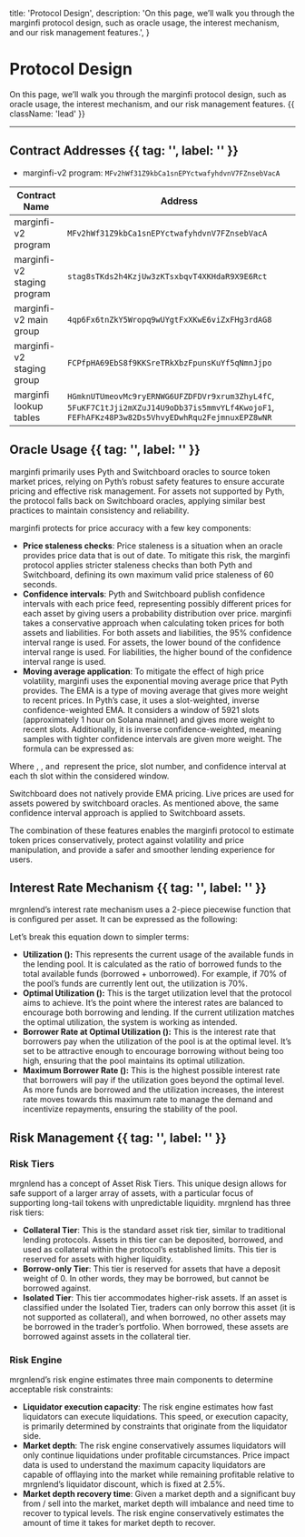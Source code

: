 

  title: 'Protocol Design',
  description:
    'On this page, we’ll walk you through the marginfi protocol design, such as oracle usage, the interest mechanism, and our risk management features.',
}

# Protocol Design

On this page, we’ll walk you through the marginfi protocol design, such as oracle usage, the interest mechanism, and our risk management features. {{ className: 'lead' }}

---

## Contract Addresses {{ tag: '', label: '' }}

* marginfi-v2 program: `MFv2hWf31Z9kbCa1snEPYctwafyhdvnV7FZnsebVacA`

| Contract Name                                    | Address                                                                                  |
|------------------------------------------------|--------------------------------------------------------------------------------------------|
| marginfi-v2 program                          | `MFv2hWf31Z9kbCa1snEPYctwafyhdvnV7FZnsebVacA`                                                                          |
| marginfi-v2 staging program                          | `stag8sTKds2h4KzjUw3zKTsxbqvT4XKHdaR9X9E6Rct`                                                                          |
| marginfi-v2 main group                          | `4qp6Fx6tnZkY5Wropq9wUYgtFxXKwE6viZxFHg3rdAG8`                                                                          |
| marginfi-v2 staging group                          | `FCPfpHA69EbS8f9KKSreTRkXbzFpunsKuYf5qNmnJjpo`                                                                          |
| marginfi lookup tables                          | `HGmknUTUmeovMc9ryERNWG6UFZDFDVr9xrum3ZhyL4fC`, `5FuKF7C1tJji2mXZuJ14U9oDb37is5mmvYLf4KwojoF1`, `FEFhAFKz48P3w82Ds5VhvyEDwhRqu2FejmnuxEPZ8wNR`                                                                          |

## Oracle Usage {{ tag: '', label: '' }}

marginfi primarily uses Pyth and Switchboard oracles to source token market prices, relying on Pyth’s robust safety features to ensure accurate pricing and effective risk management. For assets not supported by Pyth, the protocol falls back on Switchboard oracles, applying similar best practices to maintain consistency and reliability.

marginfi protects for price accuracy with a few key components:

- **Price staleness checks**: Price staleness is a situation when an oracle provides price data that is out of date. To mitigate this risk, the marginfi protocol applies stricter staleness checks than both Pyth and Switchboard, defining its own maximum valid price staleness of 60 seconds.
- **Confidence intervals**: Pyth and Switchboard publish confidence intervals with each price feed, representing possibly different prices for each asset by giving users a probability distribution over price. marginfi takes a conservative approach when calculating token prices for both assets and liabilities. For both assets and liabilities, the 95% confidence interval range is used. For assets, the lower bound of the confidence interval range is used. For liabilities, the higher bound of the confidence interval range is used.
- **Moving average application**: To mitigate the effect of high price volatility, marginfi uses the exponential moving average price that Pyth provides. The EMA is a type of moving average that gives more weight to recent prices. In Pyth’s case, it uses a slot-weighted, inverse confidence-weighted EMA. It considers a window of 5921 slots (approximately 1 hour on Solana mainnet) and gives more weight to recent slots. Additionally, it is inverse confidence-weighted, meaning samples with tighter confidence intervals are given more weight. The formula can be expressed as:

<ImageComponent src={EMAFormula} width={700} height={700} alt="EMA Formula" />

Where <Math>price_i</Math>, <Math>slot_i</Math>, and <Math>confidence_i</Math> represent the price, slot number, and confidence interval at each <Math>i</Math>th slot within the considered window.

Switchboard does not natively provide EMA pricing. Live prices are used for assets powered by switchboard oracles. As mentioned above, the same confidence interval approach is applied to Switchboard assets.

The combination of these features enables the marginfi protocol to estimate token prices conservatively, protect against volatility and price manipulation, and provide a safer and smoother lending experience for users.

## Interest Rate Mechanism {{ tag: '', label: '' }}

mrgnlend’s interest rate mechanism uses a 2-piece piecewise function that is configured per asset. It can be expressed as the following:

<ImageComponent
  src={LendingEquation}
  width={700}
  height={700}
  alt="Lending Equation"
/>

Let’s break this equation down to simpler terms:

- **Utilization (<Math>x</Math>):** This represents the current usage of the available funds in the lending pool. It is calculated as the ratio of borrowed funds to the total available funds (borrowed + unborrowed). For example, if 70% of the pool’s funds are currently lent out, the utilization is 70%.
- **Optimal Utilization (<Math>o</Math>):** This is the target utilization level that the protocol aims to achieve. It’s the point where the interest rates are balanced to encourage both borrowing and lending. If the current utilization matches the optimal utilization, the system is working as intended.
- **Borrower Rate at Optimal Utilization (<Math>pl</Math>):** This is the interest rate that borrowers pay when the utilization of the pool is at the optimal level. It’s set to be attractive enough to encourage borrowing without being too high, ensuring that the pool maintains its optimal utilization.
- **Maximum Borrower Rate (<Math>pm</Math>):** This is the highest possible interest rate that borrowers will pay if the utilization goes beyond the optimal level. As more funds are borrowed and the utilization increases, the interest rate moves towards this maximum rate to manage the demand and incentivize repayments, ensuring the stability of the pool.
  ​

## Risk Management {{ tag: '', label: '' }}

### Risk Tiers

mrgnlend has a concept of Asset Risk Tiers. This unique design allows for safe support of a larger array of assets, with a particular focus of supporting long-tail tokens with unpredictable liquidity. mrgnlend has three risk tiers:

- **Collateral Tier**: This is the standard asset risk tier, similar to traditional lending protocols. Assets in this tier can be deposited, borrowed, and used as collateral within the protocol’s established limits. This tier is reserved for assets with higher liquidity.
- **Borrow-only Tier**: This tier is reserved for assets that have a deposit weight of 0. In other words, they may be borrowed, but cannot be borrowed against.
- **Isolated Tier**: This tier accommodates higher-risk assets. If an asset is classified under the Isolated Tier, traders can only borrow this asset (it is not supported as collateral), and when borrowed, no other assets may be borrowed in the trader’s portfolio. When borrowed, these assets are borrowed against assets in the collateral tier.

### Risk Engine

mrgnlend’s risk engine estimates three main components to determine acceptable risk constraints:

- **Liquidator execution capacity**: The risk engine estimates how fast liquidators can execute liquidations. This speed, or execution capacity, is primarily determined by constraints that originate from the liquidator side.
- **Market depth**: The risk engine conservatively assumes liquidators will only continue liquidations under profitable circumstances. Price impact data is used to understand the maximum capacity liquidators are capable of offlaying into the market while remaining profitable relative to mrgnlend’s liquidator discount, which is fixed at 2.5%.
- **Market depth recovery time**: Given a market depth and a significant buy from / sell into the market, market depth will imbalance and need time to recover to typical levels. The risk engine conservatively estimates the amount of time it takes for market depth to recover.
